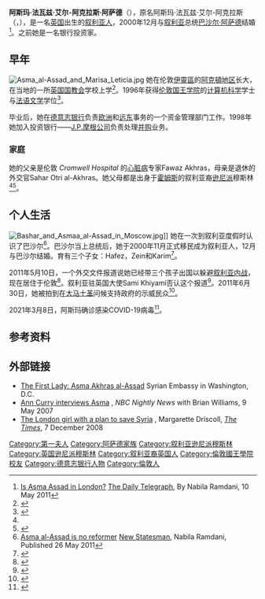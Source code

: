 {{noteTA
|1=zh-hans:阿斯玛;zh-hant:阿斯瑪;zh-tw:艾斯瑪;
|2=zh:阿薩德;zh-cn:阿萨德;zh-tw:阿塞德;
}}
{{Infobox person
| honorific-prefix = 
| name = Asma al-Assad<br />أسماء الأسد
| honorific-suffix = 
| image = Asma al-Assad.jpg
| imagesize = 
| smallimage = 
| caption = 
| order = 
| office = [[叙利亚|叙利亚]][[第一夫人|第一夫人]]
| term_start = 2000年12月
| term_end = 
| predecessor = Anisa Makhlouf
| successor = 
| birth_date = {{Birth date and age|1975|8|11|df=yes}}
| birth_place = {{UK}}[[伦敦|伦敦]]
| death_date = 
| death_place = 
| restingplace = 
| restingplacecoordinates = 
| birthname = Asma al-Akhras
| nationality = {{SYR}}<br>{{UK}}
| party = 
| spouse = [[巴沙尔·阿萨德|巴沙尔·阿萨德]]
| relations = Fawaz Akhras（父亲）<br />Sahar Otri al-Akhras（母亲）
| children = Hafez, Zein , Karim al-Assad
| residence = 
| alma_mater = [[倫敦國王學院|倫敦國王學院]]
| occupation = 
| profession = 
| committees = 
| religion = [[伊斯蘭教遜尼派|伊斯蘭教遜尼派]]（哈乃斐教团）
| signature = 
| website = 
| footnotes = 
}}

'''阿斯玛·法瓦兹·艾尔-阿克拉斯·阿萨德'''（{{lang-ar|<big>أسماء الأسد</big>}}），原名阿斯玛·法瓦兹·艾尔-阿克拉斯（{{lang-ar|<big>أسماء فواز الأخرس</big>}}，{{bd|1975年|8月11日|}}），是一名[[英国|英国]]出生的[[叙利亚人|叙利亚人]]，2000年12月与[[叙利亚|叙利亚]]总统[[巴沙尔·阿萨德|巴沙尔·阿萨德]]结婚<ref>[http://www.telegraph.co.uk/news/worldnews/middleeast/syria/8503481/Is-Asma-Assad-in-London.html Is Asma Assad in London?] {{Wayback|url=http://www.telegraph.co.uk/news/worldnews/middleeast/syria/8503481/Is-Asma-Assad-in-London.html |date=20110611144310 }}[[The_Daily_Telegraph|The Daily Telegraph]], By Nabila Ramdani, 10 May 2011</ref>。之前她是一名银行投资家。

==早年==
[[Image:Asma_al-Assad_and_Marisa_Leticia.jpg|thumb]]
她在伦敦[[伊靈區|伊靈區]]的[[阿克頓_(倫敦)|阿克頓地区]]长大，在当地的一所[[英国国教会|英国国教会]]学校上学<ref>{{cite news |url=http://news.bbc.co.uk/1/hi/uk/1630134.stm |title=The road to Damascus (all the way from Acton) |work=BBC News |date=31 October 2001 |accessdate=1 April 2011 |archive-date=2008-04-06 |archive-url=https://web.archive.org/web/20080406124345/http://news.bbc.co.uk/1/hi/uk/1630134.stm |dead-url=no }}</ref>。1996年获得[[伦敦国王学院|伦敦国王学院]]的[[计算机科学|计算机科学]]学士与[[法语文学|法语文学]]学位<ref>{{cite news |first=Oliver |last=Harvey |url=http://www.thesun.co.uk/sol/homepage/features/2514525/Sexy-Brit-bringing-Syria-in-from-the-cold.html |title=Sexy Brit bringing Syria in from the cold |publisher=The Sun |date=3 July 2009 |accessdate=26 March 2011 |archive-date=2012-03-18 |archive-url=https://web.archive.org/web/20120318114831/http://www.thesun.co.uk/sol/homepage/features/2514525/Sexy-Brit-bringing-Syria-in-from-the-cold.html |dead-url=no }}</ref>。

毕业后，她在[[德意志银行|德意志银行]]负责[[欧洲|欧洲]]和[[远东|远东]]事务的一个资金管理部门工作。1998年她加入投资银行——[[摩根大通#J.P.摩根公司|J.P.摩根公司]]负责处理[[并购|并购]]业务{{Citation needed|date=November 2011}}。

===家庭===
她的父亲是伦敦 ''Cromwell Hospital'' 的[[心脏病|心脏病]]专家Fawaz Akhras，母亲是退休的外交官Sahar Otri al-Akhras。她父母都是出身于[[霍姆斯_(叙利亚)|霍姆斯]]的叙利亚裔[[逊尼派|逊尼派]]穆斯林<ref name=Bar_S.380/><ref>{{cite news|last=Bar'el|first=Zvi|title=In Syria, the army's loyalty to Assad runs deep|url=http://www.haaretz.com/print-edition/features/in-syria-the-army-s-loyalty-to-assad-runs-deep-1.358310|accessdate=17 July 2011|newspaper=Haaretz|date=27 April 2011|archive-date=2011-05-22|archive-url=https://web.archive.org/web/20110522002113/http://www.haaretz.com/print-edition/features/in-syria-the-army-s-loyalty-to-assad-runs-deep-1.358310|dead-url=no}}</ref>。

==个人生活==
[[File:Bashar_and_Asmaa_al-Assad_in_Moscow.jpg|thumb]]]]
她在一次到叙利亚度假时认识了巴沙尔<ref>[http://www.newstatesman.com/middle-east/2011/05/lady-asma-syria-assad-london Asma al-Assad is no reformer] {{Wayback|url=http://www.newstatesman.com/middle-east/2011/05/lady-asma-syria-assad-london |date=20111218221210 }}[[New_Statesman|New Statesman]], Nabila Ramdani, Published 26 May 2011</ref>。巴沙尔当上总统后，她于2000年11月正式移民成为叙利亚人，12月与巴沙尔结婚。育有三个子女：Hafez，Zein和Karim<ref name=Bar_S.380>{{cite journal|last=Bar|first=Shmuel|title=Bashar's Syria: The Regime and its Strategic Worldview|journal=Comparative Strategy|year=2006|volume=25|pages=380|url=http://www.herzliyaconference.org/_Uploads/2590Bashars.pdf|accessdate=15 May 2011|archive-date=2011-07-23|archive-url=https://web.archive.org/web/20110723214138/http://www.herzliyaconference.org/_Uploads/2590Bashars.pdf|dead-url=no}}</ref>。

2011年5月10日，一个外交文件报道说她已经带三个孩子出国以躲避[[叙利亚内战|叙利亚内战]]，现在居住于伦敦<ref>{{cite news |url=http://www.telegraph.co.uk/news/worldnews/middleeast/syria/8503481/Is-Asma-Assad-in-London.html |title=Is Asma Assad in London? |work=The Telegraph |first=Nabila |last=Ramdani |date=10 May 2011 |accessdate=11 May 2011 |archive-date=2011-06-11 |archive-url=https://web.archive.org/web/20110611144310/http://www.telegraph.co.uk/news/worldnews/middleeast/syria/8503481/Is-Asma-Assad-in-London.html |dead-url=no }}</ref>。叙利亚驻英国大使Sami Khiyami否认这个报道<ref>{{cite news |url=http://www.jpost.com/Headlines/Article.aspx?id=220196 |title=Syrian ambassador: Asma Assad did not escape to London |publisher=The Jerusalem Post |date=12 May 2011 |accessdate=20 May 2011 |archive-date=2012-10-23 |archive-url=https://web.archive.org/web/20121023163937/http://www.jpost.com/Headlines/Article.aspx?id=220196 |dead-url=no }}</ref>。2011年6月30日，她被拍到在[[大马士革|大马士革]]问候支持政府的示威民众<ref name=Gulfnews>{{cite news|title=Al Assad sacks governor of Syria flashpoint city|url=http://gulfnews.com/news/region/syria/al-assad-sacks-governor-of-syria-flashpoint-city-1.831577|accessdate=11 August 2011|newspaper=Gulf News|date=2 July 2011|archive-date=2012-01-16|archive-url=https://web.archive.org/web/20120116234815/http://gulfnews.com/news/region/syria/al-assad-sacks-governor-of-syria-flashpoint-city-1.831577|dead-url=no}}</ref>。

2021年3月8日，阿斯玛确诊感染COVID-19病毒<ref>{{cite news |title=叙利亚总统巴沙尔及其夫人确诊感染新冠病毒 |url=http://www.xinhuanet.com/photo/2021-03/09/c_1127188743.htm}}</ref>。

==参考资料==
{{Reflist|2}}

==外部链接==
{{commons category|Asma al-Assad}}
*[https://web.archive.org/web/20120521010308/http://www.syrianembassy.us/first_lady.html The First Lady: Asma Akhras al-Assad] Syrian Embassy in Washington, D.C.
*[http://www.msnbc.msn.com/id/18578788/ns/nightly_news/t/syrias-first-lady-wants-make-difference/ Ann Curry interviews Asma] {{Wayback|url=http://www.msnbc.msn.com/id/18578788/ns/nightly_news/t/syrias-first-lady-wants-make-difference/ |date=20111222111031 }}, ''NBC Nightly News'' with Brian Williams, 9 May 2007
*[http://www.timesonline.co.uk/tol/news/world/middle_east/article5297640.ece The London girl with a plan to save Syria] {{Wayback|url=http://www.timesonline.co.uk/tol/news/world/middle_east/article5297640.ece |date=20110815071733 }}, Margarette Driscoll, ''[[The_Times|The Times]]'', 7 December 2008

{{DEFAULTSORT:Assad, Asma}}
[[Category:第一夫人|Category:第一夫人]]
[[Category:阿萨德家族|Category:阿萨德家族]]
[[Category:叙利亚逊尼派穆斯林|Category:叙利亚逊尼派穆斯林]]
[[Category:英国逊尼派穆斯林|Category:英国逊尼派穆斯林]]
[[Category:叙利亚裔英国人|Category:叙利亚裔英国人]]
[[Category:倫敦國王學院校友|Category:倫敦國王學院校友]]
[[Category:德意志银行人物|Category:德意志银行人物]]
[[Category:倫敦人|Category:倫敦人]]